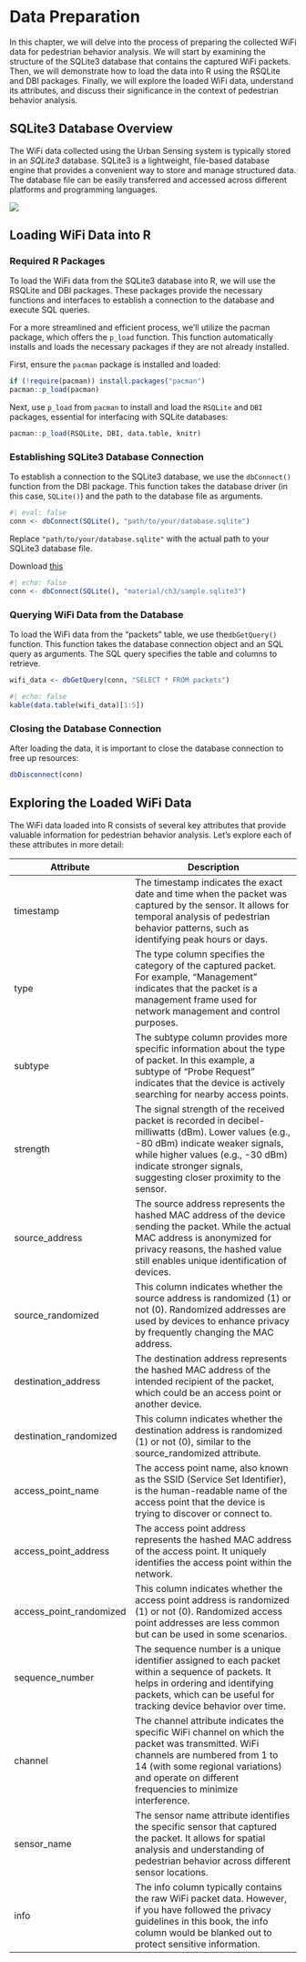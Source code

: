 # Data Preparation

In this chapter, we will delve into the process of preparing the collected WiFi data for pedestrian behavior analysis. We will start by examining the structure of the SQLite3 database that contains the captured WiFi packets. Then, we will demonstrate how to load the data into R using the RSQLite and DBI packages. Finally, we will explore the loaded WiFi data, understand its attributes, and discuss their significance in the context of pedestrian behavior analysis.

## SQLite3 Database Overview

The WiFi data collected using the Urban Sensing system is typically stored in an *SQLite3* database. SQLite3 is a lightweight, file-based database engine that provides a convenient way to store and manage structured data. The database file can be easily transferred and accessed across different platforms and programming languages.

![](material/ch3/sqlite3_browser.png)

## Loading WiFi Data into R

### Required R Packages

To load the WiFi data from the SQLite3 database into R, we will use the RSQLite and DBI packages. These packages provide the necessary functions and interfaces to establish a connection to the database and execute SQL queries.

For a more streamlined and efficient process, we'll utilize the pacman package, which offers the `p_load` function. This function automatically installs and loads the necessary packages if they are not already installed.

First, ensure the `pacman` package is installed and loaded:


```r
if (!require(pacman)) install.packages("pacman")
pacman::p_load(pacman)
```

Next, use `p_load` from `pacman` to install and load the `RSQLite` and `DBI` packages, essential for interfacing with SQLite databases:

```r
pacman::p_load(RSQLite, DBI, data.table, knitr)
```

### Establishing SQLite3 Database Connection

To establish a connection to the SQLite3 database, we use the `dbConnect()` function from the DBI package. This function takes the database driver (in this case, `SQLite()`) and the path to the database file as arguments.

```r
#| eval: false
conn <- dbConnect(SQLite(), "path/to/your/database.sqlite")
```

Replace `"path/to/your/database.sqlite"` with the actual path to your SQLite3 database file.

::: {.callout-note title="If you don't have the WiFi DB"}
Download [this](material/ch3/sample.sqlite3)
:::

```r
#| echo: false
conn <- dbConnect(SQLite(), "material/ch3/sample.sqlite3")
```

### Querying WiFi Data from the Database

To load the WiFi data from the "packets" table, we use the` dbGetQuery()` function. This function takes the database connection object and an SQL query as arguments. The SQL query specifies the table and columns to retrieve.

```r
wifi_data <- dbGetQuery(conn, "SELECT * FROM packets")
```

```r
#| echo: false
kable(data.table(wifi_data)[1:5])
```

### Closing the Database Connection

After loading the data, it is important to close the database connection to free up resources:

```r
dbDisconnect(conn)
```

## Exploring the Loaded WiFi Data

The WiFi data loaded into R consists of several key attributes that provide valuable information for pedestrian behavior analysis. Let's explore each of these attributes in more detail:

| Attribute              | Description                                                                                                                                                                                          |
|------------------------|------------------------------------------------------------------------------------------------------------------------------------------------------------------------------------------------------|
| timestamp              | The timestamp indicates the exact date and time when the packet was captured by the sensor. It allows for temporal analysis of pedestrian behavior patterns, such as identifying peak hours or days. |
| type                   | The type column specifies the category of the captured packet. For example, "Management" indicates that the packet is a management frame used for network management and control purposes.           |
| subtype                | The subtype column provides more specific information about the type of packet. In this example, a subtype of "Probe Request" indicates that the device is actively searching for nearby access points.|
| strength               | The signal strength of the received packet is recorded in decibel-milliwatts (dBm). Lower values (e.g., -80 dBm) indicate weaker signals, while higher values (e.g., -30 dBm) indicate stronger signals, suggesting closer proximity to the sensor.|
| source_address         | The source address represents the hashed MAC address of the device sending the packet. While the actual MAC address is anonymized for privacy reasons, the hashed value still enables unique identification of devices.|
| source_randomized      | This column indicates whether the source address is randomized (1) or not (0). Randomized addresses are used by devices to enhance privacy by frequently changing the MAC address.                     |
| destination_address    | The destination address represents the hashed MAC address of the intended recipient of the packet, which could be an access point or another device.                                                 |
| destination_randomized | This column indicates whether the destination address is randomized (1) or not (0), similar to the source_randomized attribute.                                                                       |
| access_point_name      | The access point name, also known as the SSID (Service Set Identifier), is the human-readable name of the access point that the device is trying to discover or connect to.                           |
| access_point_address   | The access point address represents the hashed MAC address of the access point. It uniquely identifies the access point within the network.                                                          |
| access_point_randomized| This column indicates whether the access point address is randomized (1) or not (0). Randomized access point addresses are less common but can be used in some scenarios.                             |
| sequence_number        | The sequence number is a unique identifier assigned to each packet within a sequence of packets. It helps in ordering and identifying packets, which can be useful for tracking device behavior over time.|
| channel                | The channel attribute indicates the specific WiFi channel on which the packet was transmitted. WiFi channels are numbered from 1 to 14 (with some regional variations) and operate on different frequencies to minimize interference.|
| sensor_name            | The sensor name attribute identifies the specific sensor that captured the packet. It allows for spatial analysis and understanding of pedestrian behavior across different sensor locations.          |
| info                   | The info column typically contains the raw WiFi packet data. However, if you have followed the privacy guidelines in this book, the info column would be blanked out to protect sensitive information.|

